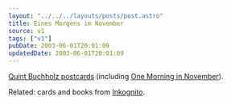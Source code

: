 ```yaml
---
layout: "../../../layouts/posts/post.astro"
title: Eines Morgens im November
source: v1
tags: ["v1"]
pubDate: 2003-06-01T20:01:09
updatedDate: 2003-06-01T20:01:09
---
```


[Quint Buchholz postcards][1] (including [One Morning in November][2]).

Related: cards and books from [Inkognito][3].

[1]: http://www.cs.berkeley.edu/~efros/images/postcards/
[2]: http://www.cs.berkeley.edu/~efros/images/postcards/One_Morning_in_November "Quint Buchholz' One Morning in November (no file extension so it may go wiggy in Mozilla)"
[3]: http://www.inkognito.de/ "Willkommen bei inkognito"
